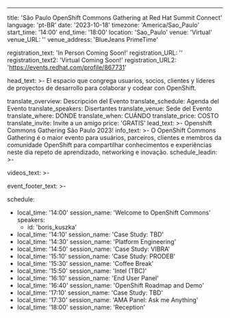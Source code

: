 ---
title: 'São Paulo OpenShift Commons Gathering at Red Hat Summit Connect'
language: 'pt-BR'
date: '2023-10-18'
timezone: 'America/Sao_Paulo'
start_time: '14:00'
end_time: '18:00'
location: 'Sao_Paulo'
venue: 'Virtual'
venue_URL: ''
venue_address: 'BlueJeans PrimeTime'

registration_text: 'In Person Coming Soon!'
registration_URL: ''
registration_text2: 'Virtual Coming Soon!'
registration_URL2: 'https://events.redhat.com/profile/867731'

head_text: >-
  El espacio que congrega usuarios, socios, clientes y líderes de proyectos de desarrollo para colaborar y codear con OpenShift.

translate_overview: Descripción del Evento
translate_schedule: Agenda del Evento
translate_speakers: Disertantes
translate_venue: Sede del Evento
translate_where: DÓNDE
translate_when: CUÁNDO
translate_price: COSTO
translate_invite: Invite a un amigo
price: 'GRATIS'
lead_text: >-
  Openshift Commons Gathering São Paulo 2023!
info_text: >-
  O OpenShift Commons Gathering é o maior evento para usuários, parceiros, clientes e membros da comunidade OpenShift para compartilhar conhecimentos e experiências neste dia repeto de aprendizado, networking e inovação.
schedule_leadin: >-
  
videos_text: >-
  
event_footer_text: >-

schedule:
  - local_time: '14:00'
    session_name: 'Welcome to OpenShift Commons'
    speakers:
      - id: 'boris_kuszka'
  - local_time: '14:10'
    session_name: 'Case Study: TBD'
  - local_time: '14:30'
    session_name: 'Platform Engineering'
  - local_time: '14:50'
    session_name: 'Case Study: VIBRA'
  - local_time: '15:10'
    session_name: 'Case Study: PRODEB'
  - local_time: '15:30'
    session_name: 'Coffee Break'
  - local_time: '15:50'
    session_name: 'Intel (TBC)'
  - local_time: '16:10'
    session_name: 'End User Panel'
  - local_time: '16:40'
    session_name: 'OpenShift Roadmap and Demo'
  - local_time: '17:10'
    session_name: 'Case Study: TBD'
  - local_time: '17:30'
    session_name: 'AMA Panel: Ask me Anything'
  - local_time: '18:00'
    session_name: 'Reception'
